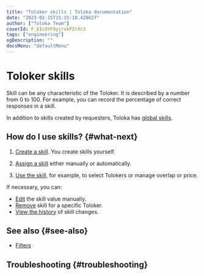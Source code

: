 ```yaml
---
title: "Toloker skills | Toloka documentation"
date: "2023-02-15T15:15:18.428627"
author: ["Toloka Team"]
coverId: F_bIcOYF9yjrxkPZrXc3
tags: ["engineering"]
ogDescription: ""
docsMenu: "defaultMenu"
---
```



# Toloker skills

Skill can be any characteristic of the Toloker. It is described by a number from 0 to 100. For example, you can record the percentage of correct responses in a skill.

In addition to skills created by requesters, Toloka has [global skills](/docs/guide/nav-cross-project).

## How do I use skills? {#what-next}

1. [Create a skill](/docs/guide/nav-create). You create skills yourself.

1. [Assign a skill](/docs/guide/nav-assign) either manually or automatically.

1. [Use the skill](/docs/guide/nav-use), for example, to select Tolokers or manage overlap or price.

If necessary, you can:

- [Edit](/docs/guide/nav-edit) the skill value manually.
- [Remove](/docs/guide/nav-delete) skill for a specific Toloker.
- [View the history](/docs/guide/nav-history) of skill changes.

## See also {#see-also}

- [Filters](/docs/guide/filters)

## Troubleshooting {#troubleshooting}

<FaqSkillForEveryPool/>

<FaqSkillForDifferentProjects/>

<TroubleshootingTraining/>

<ContactGuideSupport/>
